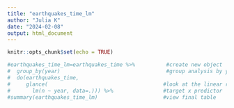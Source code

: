 ```yaml
---
title: "earthquakes_time_lm"
author: "Julia K"
date: "2024-02-08"
output: html_document
---
```


```r
knitr::opts_chunk$set(echo = TRUE)
```

```r
#earthquakes_time_lm=earthquakes_time %>%          #create new object   
#  group_by(year)                                  #group analysis by year
#  do(earthquakes_time,                
#     glance(                                     #look at the linear regression 
#       lm(n ~ year, data=.))) %>%                #target x predictor
#summary(earthquakes_time_lm)                     #view final table
```

